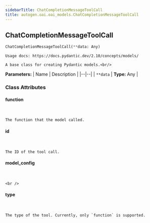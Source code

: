 ```yaml
---
sidebarTitle: ChatCompletionMessageToolCall
title: autogen.oai.oai_models.ChatCompletionMessageToolCall
---
```

<h2 id="autogen.oai.oai_models.ChatCompletionMessageToolCall" class="doc doc-heading">
    <code class="doc-symbol doc-symbol-heading doc-symbol-class"></code>
    <span class="doc doc-object-name doc-class-name">ChatCompletionMessageToolCall</span>
</h2>

```python
ChatCompletionMessageToolCall(**data: Any)
```

    Usage docs: https://docs.pydantic.dev/2.10/concepts/models/
    
    A base class for creating Pydantic models.<br/>

<b>Parameters:</b>
| Name | Description |
|--|--|
| `**data` | **Type:** Any |

### Class Attributes

<code class="doc-symbol doc-symbol-heading doc-symbol-attribute"></code>
#### function
<br />

    The function that the model called.

<code class="doc-symbol doc-symbol-heading doc-symbol-attribute"></code>
#### id
<br />

    The ID of the tool call.

<code class="doc-symbol doc-symbol-heading doc-symbol-attribute"></code>
#### model_config
<br />

    <br />

<code class="doc-symbol doc-symbol-heading doc-symbol-attribute"></code>
#### type
<br />

    The type of the tool. Currently, only `function` is supported.